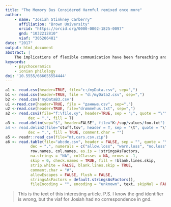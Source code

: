 ```yaml
---
title: "The Memory Bus Considered Harmful remixed once more"
author:
    - name: "Josiah Stinkney Carberry"
      affiliation: "Brown University"
      orcid: "https://orcid.org/0000-0002-1825-0097"
      gnd: "1032212810"
      viaf: "305206481"
date: "2017"
output: html_document
abstract: |
    The implications of flexible communication have been fareaching and pervasive. Given the current status of amphibious symmetries, researchers urgently desire the development of journaling file systems. In this position paper, we understand how von Neumann machines can be applied to the development of information retrieval systems.
keywords:
    - psychoceramics
    - ionian philology
doi: '10.5555/666655554444'
---
```


```r
a1 <- read.csv(header=TRUE, file="c:/myData.csv", sep=",")
b1 <- read.csv(header=TRUE, file = "d:/myData2.csv", sep=",")
b2 <- read.csv('myDataB3.csv')
u1 <-read.csv(header=TRUE, file = "данные.csv", sep=",")
u2 <-read.csv(header=TRUE, file="drømmehus.txt", sep=",")
a2 <- read.csv2(file="f:\file.xy", header=TRUE, sep = ";", quote = "\"",
          dec = ",", fill = T)
a3 <- read.delim(sep="$", header=FALSE", file="K:/sup/values/foo.txt")
a4 <- read.delim2(file="stuff.tsv", header = T, sep = "\t", quote = "\"",
          dec = ",", fill = TRUE, comment.char = "")
a5 <- readr::read_csv(file="mt,cars.csv.zip")
a6 <- read.table(file="abcde.csv", header = FALSE, sep = "", quote = "\"'",
           dec = ".", numerals = c("allow.loss", "warn.loss", "no.loss"),
           row.names, col.names, as.is = !stringsAsFactors,
           na.strings = "NA", colClasses = NA, nrows = -1,
           skip = 0, check.names = TRUE, fill = !blank.lines.skip,
           strip.white = FALSE, blank.lines.skip = TRUE,
           comment.char = "#",
           allowEscapes = FALSE, flush = FALSE,
           stringsAsFactors = default.stringsAsFactors(),
           fileEncoding = "", encoding = "unknown", text, skipNul = FALSE)
```

> This is the text of this interesting article. P.S. I know the gnd identifier is wrong, but the viaf for Josiah had no correspondence in gnd.

